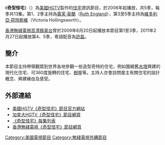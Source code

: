 {{Link style|time=2015-12-11T09:44:54+00:00}}
{{電視節目信息框
| 名稱 = 奇型怪宅
| 原名 = World's Most Extreme Homes
| 圖片 = 
| 圖說 = 
| 類型 = [[住宅|住宅]]資訊
| 導演 = 
| 主持 = [[:en:Ruth_England|露芙·英蘭]]（第1-2季）<br/>Victoria Hollingsworth（第3-5季）
| 配音 = [[許盈|許盈]]（香港）
| 旁白 = 
| 作曲 = 
| 國家 = 美國
| 語言 = 英語
| 季數 = 5
| 集數 = 65
| 執行製片 = 
| 年份 = 
| 外景 = 
| 每集長 = 30分鐘
| 電視網 = [[:en:HGTV|HGTV]]
| 視頻制式 = [[HDTV|HDTV]] [[1080i|1080i]]
| 音頻制式 = 
| 製作公司 = [[:en:Pioneer_Productions|Pioneer Productions]]
| 開始 = 2006年
| 結束 = 
| 相關劇集 = 
| 官方網站 = http://www.hgtv.com/worlds-most-extreme-homes/show/index.html
}}

《'''奇型怪宅'''》（{{lang-en|'''World's Most Extreme Homes'''}}）為[[美國|美國]][[:en:HGTV|HGTV]]製作的[[住宅|住宅]]資訊節目，於2006年起播放，共5季，每季共13集。第1、2季主持為[[露芙·英蘭|露芙·英蘭]]（[[:en:Ruth_England|Ruth England]]），第3至5季主持為[[維多利亞·荷玲斯維|維多利亞·荷玲斯維]]（Victoria Hollingsworth）。

[[香港|香港]][[無綫電視|無綫電視]][[高清翡翠台|高清翡翠台]]曾於2009年6月20日起播放本節目第1至3季，2011年2月27日起播放第4、5季，粵語配音為[[許盈|許盈]]。

==簡介==
本節目主持帶領觀眾到世界各地參觀一些造型奇特的住宅，例如圍繞舊[[水塔|水塔]]興建的現代化住宅、可360度旋轉的住宅、[[樹屋|樹屋]]等。主持人亦會訪問屋主有關住宅的設計概念、興建緣由及感受。

==外部連結==
*[http://www.hgtv.com/worlds-most-extreme-homes/show/index.html 美國HGTV《奇型怪宅》節目官方網站]{{Wayback|url=http://www.hgtv.com/worlds-most-extreme-homes/show/index.html |date=20120529031403 }}
*[https://web.archive.org/web/20071023095016/http://www.hgtv.ca/ontv/titledetails.aspx?titleid=59540 加拿大HGTV《奇型怪宅》節目網頁]
*[http://www.ranker.com/list/full-list-of-world_s-most-extreme-homes-episodes/reference?format=GRID&sortby=season&sortdir=asc&limit= 《奇型怪宅》每集列表]
*[http://programme.tvb.com/lifestyle/worldsmostextremehomes 香港無綫電視《奇型怪宅》節目網頁]{{Wayback|url=http://programme.tvb.com/lifestyle/worldsmostextremehomes |date=20090917082606 }}

{{tv-stub}}

[[Category:美國電視節目|Category:美國電視節目]]
[[Category:無綫電視外購節目|Category:無綫電視外購節目]]
